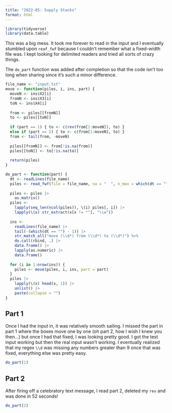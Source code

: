 ```yaml
---
title: "2022-05: Supply Stacks"
format: html
---
```


```r
library(tidyverse)
library(data.table)
```

This was a big mess. It took me forever to read in the input and I eventually stumbled upon `reaf_fwf` because I couldn't remember what a fixed-width file was. I kept looking for delimited readers and tried all sorts of crazy things.

::: {.callout-note}

The `do_part` function was added after completion so that the code isn't too long when sharing since it's such a minor difference.

:::

```r
file_name <- "input.txt"
move <- function(piles, i, ins, part) {
  moveN <- ins$X2[i]
  fromN <- ins$X3[i]
  toN <- ins$X4[i]
  
  from <- piles[[fromN]]
  to <- piles[[toN]]
  
  if (part == 1) { to <- c(rev(from[1:moveN]), to) }
  else if (part == 2) { to <- c(from[1:moveN], to) }
  from <- tail(from, -moveN)
  
  piles[[fromN]] <- from[!is.na(from)]
  piles[[toN]] <- to[!is.na(to)]
  
  return(piles)
}

do_part <- function(part) {
  dt <- readLines(file_name)
  piles <- read_fwf(file = file_name, na = "  ", n_max = which(dt == "") - 2)
  
  piles <- piles |>
    as.matrix()
  piles <-
    lapply(seq_len(ncol(piles)), \(i) piles[, i]) |>
    lapply(\(x) str_extract(x[x != ""], "\\w"))
  
  ins <-
    readLines(file_name) |>
    tail(-(which(dt == "") - 1)) |>
    str_match_all("move (\\d*) from (\\d*) to (\\d*)") %>%
    do.call(rbind, .) |>
    data.frame() |>
    lapply(as.numeric) |>
    data.frame()
  
  for (i in 1:nrow(ins)) {
    piles <- move(piles, i, ins, part = part)
  }
  piles |>
    lapply(\(x) head(x, 1)) |>
    unlist() |>
    paste(collapse = "")
}
```

## Part 1

Once I had the input in, it was relatively smooth sailing. I missed the part in part 1 where the boxes move one by one (oh part 2, how I wish I knew you then...) but once I had that fixed, I was looking pretty good. I got the test input working but then the real input wasn't working. I eventually realized that my regex `\\d` was missing any numbers greater than 9 once that was fixed, everything else was pretty easy.

```r
do_part(1)
```

## Part 2

After firing off a celebratory text message, I read part 2, deleted my `rev` and was done in 52 seconds!

```r
do_part(2)
```

